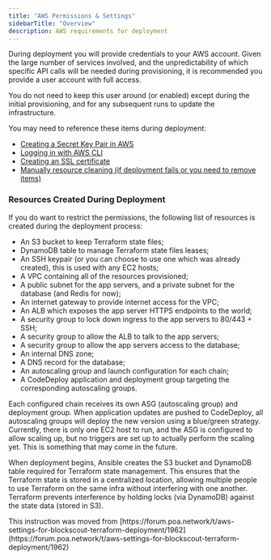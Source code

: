 ```yaml
---
title: "AWS Permissions & Settings"
sidebarTitle: "Overview"
description: AWS requirements for deployment
---
```


During deployment you will provide credentials to your AWS account. Given the large number of services involved, and the unpredictability of which specific API calls will be needed during provisioning, it is recommended you provide a user account with full access.

You do not need to keep this user around (or enabled) except during the initial provisioning, and for any subsequent runs to update the infrastructure.

You may need to reference these items during deployment:

* [Creating a Secret Key Pair in AWS](/setup/deployment/ansible-deployment/aws-permissions/creating-a-secret-key-pair)
* [Logging in with AWS CLI](/setup/deployment/ansible-deployment/aws-permissions/login-with-aws-cli)
* [Creating an SSL certificate](/setup/deployment/ansible-deployment/aws-permissions/creating-an-aws-certificate-for-ssl)
* [Manually resource cleaning (if deployment fails or you need to remove items)](/setup/deployment/ansible-deployment/aws-permissions/manually-cleaning-terraform-related-instances)

### Resources Created During Deployment

If you do want to restrict the permissions, the following list of resources is created during the deployment process:

* An S3 bucket to keep Terraform state files;
* DynamoDB table to manage Terraform state files leases;
* An SSH keypair (or you can choose to use one which was already created), this is used with any EC2 hosts;
* A VPC containing all of the resources provisioned;
* A public subnet for the app servers, and a private subnet for the database (and Redis for now);
* An internet gateway to provide internet access for the VPC;
* An ALB which exposes the app server HTTPS endpoints to the world;
* A security group to lock down ingress to the app servers to 80/443 + SSH;
* A security group to allow the ALB to talk to the app servers;
* A security group to allow the app servers access to the database;
* An internal DNS zone;
* A DNS record for the database;
* An autoscaling group and launch configuration for each chain;
* A CodeDeploy application and deployment group targeting the corresponding autoscaling groups.

Each configured chain receives its own ASG (autoscaling group) and deployment group. When application updates are pushed to CodeDeploy, all autoscaling groups will deploy the new version using a blue/green strategy. Currently, there is only one EC2 host to run, and the ASG is configured to allow scaling up, but no triggers are set up to actually perform the scaling yet. This is something that may come in the future.

When deployment begins, Ansible creates the S3 bucket and DynamoDB table required for Terraform state management. This ensures that the Terraform state is stored in a centralized location, allowing multiple people to use Terraform on the same infra without interfering with one another. Terraform prevents interference by holding locks (via DynamoDB) against the state data (stored in S3).

<Tip>
This instruction was moved from [https://forum.poa.network/t/aws-settings-for-blockscout-terraform-deployment/1962](https://forum.poa.network/t/aws-settings-for-blockscout-terraform-deployment/1962)

</Tip>